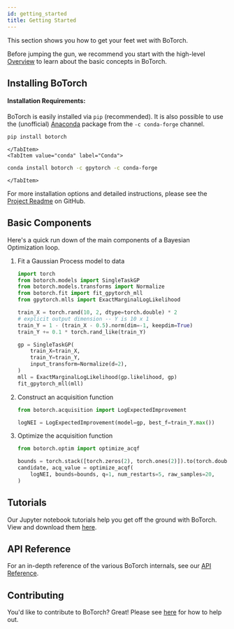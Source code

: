 ```yaml
---
id: getting_started
title: Getting Started
---
```



This section shows you how to get your feet wet with BoTorch.

Before jumping the gun, we recommend you start with the high-level
[Overview](overview) to learn about the basic concepts in BoTorch.


## Installing BoTorch

#### Installation Requirements:

BoTorch is easily installed via `pip` (recommended). It is also possible to
use the (unofficial) [Anaconda](https://www.anaconda.com/distribution/#download-section)
package from the `-c conda-forge` channel.

<Tabs>
    <TabItem value="pip" label="pip" default>

```bash
pip install botorch
```

    </TabItem>
    <TabItem value="conda" label="Conda">

```bash
conda install botorch -c gpytorch -c conda-forge
```

    </TabItem>
</Tabs>

For more installation options and detailed instructions, please see the
[Project Readme](https://github.com/pytorch/botorch/blob/main/README.md)
on GitHub.

## Basic Components

Here's a quick run down of the main components of a Bayesian Optimization loop.

1. Fit a Gaussian Process model to data
    ```python
    import torch
    from botorch.models import SingleTaskGP
    from botorch.models.transforms import Normalize
    from botorch.fit import fit_gpytorch_mll
    from gpytorch.mlls import ExactMarginalLogLikelihood

    train_X = torch.rand(10, 2, dtype=torch.double) * 2
    # explicit output dimension -- Y is 10 x 1
    train_Y = 1 - (train_X - 0.5).norm(dim=-1, keepdim=True)
    train_Y += 0.1 * torch.rand_like(train_Y)

    gp = SingleTaskGP(
        train_X=train_X,
        train_Y=train_Y,
        input_transform=Normalize(d=2),
    )
    mll = ExactMarginalLogLikelihood(gp.likelihood, gp)
    fit_gpytorch_mll(mll)
    ```

2. Construct an acquisition function
    ```python
    from botorch.acquisition import LogExpectedImprovement

    logNEI = LogExpectedImprovement(model=gp, best_f=train_Y.max())
    ```

3. Optimize the acquisition function
    ```python
    from botorch.optim import optimize_acqf

    bounds = torch.stack([torch.zeros(2), torch.ones(2)]).to(torch.double)
    candidate, acq_value = optimize_acqf(
        logNEI, bounds=bounds, q=1, num_restarts=5, raw_samples=20,
    )
    ```


## Tutorials

Our Jupyter notebook tutorials help you get off the ground with BoTorch.
View and download them [here](https://botorch.org/docs/tutorials/).


## API Reference

For an in-depth reference of the various BoTorch internals, see our
[API Reference](https://botorch.readthedocs.io/).


## Contributing

You'd like to contribute to BoTorch? Great! Please see
[here](https://github.com/pytorch/botorch/blob/main/CONTRIBUTING.md)
for how to help out.
